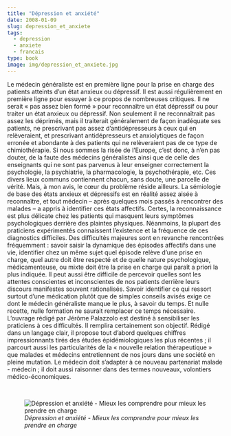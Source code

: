 ```yaml
---
title: "Dépression et anxiété"
date: 2008-01-09
slug: depression_et_anxiete
tags:
  - depression
  - anxiete
  - francais
type: book
image: img/depression_et_anxiete.jpg
---
```


Le médecin généraliste est en première ligne pour la prise en charge des patients atteints d’un état anxieux ou dépressif.
Il est aussi régulièrement en première ligne pour essuyer à ce propos de nombreuses critiques.
Il ne serait « pas assez bien formé » pour reconnaître un état dépressif ou pour traiter un état anxieux ou dépressif.
Non seulement il ne reconnaîtrait pas assez les déprimés, mais il traiterait généralement de façon inadéquate ses patients, ne prescrivant pas assez d’antidépresseurs à ceux qui en relèveraient, et prescrivant antidépresseurs et anxiolytiques de façon erronée et abondante à des patients qui ne relèveraient pas de ce type de chimiothérapie.
Si nous sommes la risée de l’Europe, c’est donc, à n’en pas douter, de la faute des médecins généralistes ainsi que de celle des enseignants qui ne sont pas parvenus à leur enseigner correctement la psychologie, la psychiatrie, la pharmacologie, la psychothérapie, etc.
Ces divers lieux communs contiennent chacun, sans doute, une parcelle de vérité.
Mais, à mon avis, le cœur du problème réside ailleurs.
La sémiologie de base des états anxieux et dépressifs est en réalité assez aisée à reconnaître, et tout médecin – après quelques mois passés à rencontrer des malades – a appris à identifier ces états affectifs.
Certes, la reconnaissance est plus délicate chez les patients qui masquent leurs symptômes psychologiques derrière des plaintes physiques.
Néanmoins, la plupart des praticiens expérimentés connaissent l’existence et la fréquence de ces diagnostics difficiles.
Des difficultés majeures sont en revanche rencontrées fréquemment : savoir saisir la dynamique des épisodes affectifs dans une vie, identifier chez un même sujet quel épisode relève d’une prise en charge, quel autre doit être respecté et de quelle nature psychologique, médicamenteuse, ou mixte doit être la prise en charge qui paraît a priori la plus indiquée.
Il peut aussi être difficile de percevoir quelles sont les attentes conscientes et inconscientes de nos patients derrière leurs discours manifestes souvent rationalisés.
Savoir identifier ce qui ressort surtout d’une médication plutôt que de simples conseils avisés exige ce dont le médecin généraliste manque le plus, à savoir du temps.
Et nulle recette, nulle formation ne saurait remplacer ce temps nécessaire.
L’ouvrage rédigé par Jérôme Palazzolo est destiné à sensibiliser les praticiens à ces difficultés.
Il remplira certainement son objectif.
Rédigé dans un langage clair, il propose tout d’abord quelques chiffres impressionnants tirés des études épidémiologiques les plus récentes ; il parcourt aussi les particularités de la « nouvelle relation thérapeutique » que malades et médecins entretiennent de nos jours dans une société en pleine mutation.
Le médecin doit s’adapter à ce nouveau partenariat malade - médecin ; il doit aussi raisonner dans des termes nouveaux, volontiers médico-économiques. 

<br>

![_Dépression et anxiété - Mieux les comprendre pour mieux les prendre en charge_](img/depression_et_anxiete.jpg)
